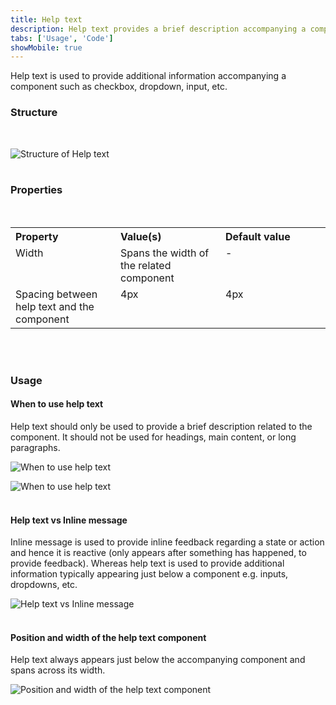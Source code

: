 ```yaml
---
title: Help text
description: Help text provides a brief description accompanying a component.
tabs: ['Usage', 'Code']
showMobile: true
---
```


Help text is used to provide additional information accompanying a component such as checkbox, dropdown, input, etc.

### Structure


<br/>


![Structure of Help text](./images/helpText-1.png)
<br/>
<br/>


### Properties


<br/>


<table style="width: 100%">
  <tbody>
    <tr>
      <th style="width:33%; text-align: left;">Property</th>
      <th style="width:33%; text-align: left;">Value(s)</th>
      <th style="width:33%; text-align: left;">Default value</th>
    </tr>
    <tr style="vertical-align: top">
      <td>Width</td>
      <td>Spans the width of the related component</td>
      <td>-</td>
    </tr>
    <tr style="vertical-align: top">
      <td>Spacing between help text and the component</td>
      <td>4px</td>
      <td>4px</td>
    </tr>
  </tbody>
</table>

<br/>

<br/>

### Usage

#### When to use help text

Help text should only be used to provide a brief description related to the component. It should not be used for headings, main content, or long paragraphs.

![When to use help text](./images/helpText-2.png)
<br/>

![When to use help text](./images/helpText-3.png)
<br/>
<br/>


#### Help text vs Inline message

Inline message is used to provide inline feedback regarding a state or action and hence it is reactive (only appears after something has happened, to provide feedback). Whereas help text is used to provide additional information typically appearing just below a component e.g. inputs, dropdowns, etc.

![Help text vs Inline message](./images/helpText-4.png)
<br/>
<br/>

#### Position and width of the help text component

Help text always appears just below the accompanying component and spans across its width.

![Position and width of the help text component](./images/helpText-5.png)
<br/>
<br/>
<br/>

